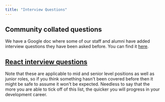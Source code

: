 ```yaml
---
title: "Interview Questions"
---
```


## Community collated questions

We have a Google doc where some of our staff and alumni have added interview questions they have been asked before. You can find it [here](https://docs.google.com/document/d/181rrSze97gWyjPeByFRve1H9EfGKe_lu96UT6auSXWo/edit?usp=sharing).

## [React interview questions](https://www.edureka.co/blog/interview-questions/react-interview-questions/)

Note that these are applicable to mid and senior level positions as well as junior roles, so if you think something hasn't been covered before then it might be safe to assume it won't be expected. Needless to say that the more you are able to tick off of this list, the quicker you will progress in your development career.
